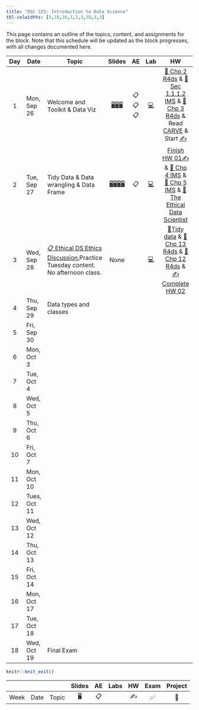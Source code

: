 ```yaml
---
title: "DSC 223: Introduction to Data Science"
tbl-colwidths: [3,10,20,3,3,3,30,3,3]
---
```


This page contains an outline of the topics, content, and assignments for the block. Note that this schedule will be updated as the block progresses, with all changes documented here.

::: column-screen-inset-right
| Day | Date         | Topic                                                                                                                                         |                                                                                                                                                   Slides                                                                                                                                                   |   AE   |                                             Lab                                              |                                                                                                                                                                                                                                                                HW                                                                                                                                                                                                                                                                | Exam | Project |
|:------:|--------|-------------------|:------:|:------:|:------:|:-----------:|:------:|:------:|
|  1  | Mon, Sep 26  | Welcome and Toolkit & Data Viz                                                                                                                |                                 [🖥️](/course-materials/_slides/u1-d01-welcome/u1-d01-welcome.pdf "Slides")[🖥️](/course-materials/_slides/u1-d02-toolkit-r/u1-d02-toolkit-r.pdf "Slides")[🖥️](/course-materials/_slides/u1-d03-toolkit-git/u1-d03-toolkit-git.pdf "Slides")                                 | 📋📋📋 |    [💻](/course-materials/lab-instructions/lab-01/lab-01-hello-r.html "Lab instructions")    |                                            [📖 Chp 2 R4ds](https://r4ds.had.co.nz/explore-intro.html "Read Chapter 2 R4ds") & [📖 Sec 1.1,1.2 IMS](https://openintro-ims.netlify.app/data-hello.html "Sec 1.1,1.2 IMS") & [📖 Chp 3 R4ds](https://r4ds.had.co.nz/data-visualisation.html "Read Chapter 2 R4ds") & Read [CARVE](/course-materials/documents/CARVE.pdf) & Start [✍️](/course-materials/hw-instructions/hw-01/hw-01-pet-names.html "Your version available via GitHub")                                             |      |         |
|  2  | Tue, Sep 27  | Tidy Data & Data wrangling & Data Frame                                                                                                       | [🖥️](/course-materials/_slides/u2-d01-data-viz/u2-d01-data-viz.pdf "Slides")[🖥️](/course-materials/_slides/u2-d02-ggplot2/u2-d02-ggplot2.pdf "Slides")[🖥️](/course-materials/_slides/u2-d03-viz-num/u2-d03-viz-num.pdf "Slides")[🖥️](/course-materials/_slides/u2-d04-viz-cat/u2-d04-viz-cat.pdf "Slides") |   📋   |    [💻](/course-materials/lab-instructions/lab-01/lab-01-hello-r.html "Lab instructions")    | [Finish HW 01](/course-materials/hw-instructions/hw-01/hw-01-pet-names.html)[✍️](/course-materials/hw-instructions/hw-01/hw-01-pet-names.html "Your version available via GitHub") & [📖 Chp 4 IMS](https://openintro-ims.netlify.app/explore-categorical.html "Sec 1.1,1.2 IMS") & [📖 Chp 5 IMS](https://openintro-ims.netlify.app/explore-numerical.html "Read Chapter 2 R4ds") & [📖 The Ethical Data Scientist](https://slate.com/technology/2016/02/how-to-bring-better-ethics-to-data-science.html "Read Chapter 2 R4ds") |      |         |
|  3  | Wed, Sep 28  | [📋 Ethical DS Ethics Discussion.](/course-materials/class-discussion/ethical_ds_discussion.qmd)Practice Tuesday content. No afternoon class. |                                                                                                                                                    None                                                                                                                                                    |        | [💻](/course-materials/lab-instructions/lab-02/lab-02-plastic-waste.html "Lab instructions") |                                                                                                         [📖Tidy data](https://www.jstatsoft.org/article/view/v059i10) & [📖 Chp 13 R4ds](https://r4ds.had.co.nz/relational-data.html) & [📖 Chp 12 R4ds](https://r4ds.had.co.nz/tidy-data.html) & [✍️Complete HW 02](/course-materials/hw-instructions/hw-02/hw-02-airbnb-edi.html "Your version available via GitHub")                                                                                                          |      |         |
|  4  | Thu, Sep 29  | Data types and classes                                                                                                                        |                                                                                                                                                                                                                                                                                                            |        |                                                                                              |                                                                                                                                                                                                                                                                                                                                                                                                                                                                                                                                  |      |         |
|  5  | Fri, Sep 30  |                                                                                                                                               |                                                                                                                                                                                                                                                                                                            |        |                                                                                              |                                                                                                                                                                                                                                                                                                                                                                                                                                                                                                                                  |  ✅  |   📂    |
|  6  | Mon, Oct 3   |                                                                                                                                               |                                                                                                                                                                                                                                                                                                            |        |                                                                                              |                                                                                                                                                                                                                                                                                                                                                                                                                                                                                                                                  |      |         |
|  7  | Tue, Oct 4   |                                                                                                                                               |                                                                                                                                                                                                                                                                                                            |        |                                                                                              |                                                                                                                                                                                                                                                                                                                                                                                                                                                                                                                                  |      |         |
|  8  | Wed, Oct 5   |                                                                                                                                               |                                                                                                                                                                                                                                                                                                            |        |                                                                                              |                                                                                                                                                                                                                                                                                                                                                                                                                                                                                                                                  |      |         |
|  9  | Thu, Oct 6   |                                                                                                                                               |                                                                                                                                                                                                                                                                                                            |        |                                                                                              |                                                                                                                                                                                                                                                                                                                                                                                                                                                                                                                                  |      |         |
| 10  | Fri, Oct 7   |                                                                                                                                               |                                                                                                                                                                                                                                                                                                            |        |                                                                                              |                                                                                                                                                                                                                                                                                                                                                                                                                                                                                                                                  |      |   📂    |
| 11  | Mon, Oct 10  |                                                                                                                                               |                                                                                                                                                                                                                                                                                                            |        |                                                                                              |                                                                                                                                                                                                                                                                                                                                                                                                                                                                                                                                  |      |         |
| 12  | Tues, Oct 11 |                                                                                                                                               |                                                                                                                                                                                                                                                                                                            |        |                                                                                              |                                                                                                                                                                                                                                                                                                                                                                                                                                                                                                                                  |      |         |
| 13  | Wed, Oct 12  |                                                                                                                                               |                                                                                                                                                                                                                                                                                                            |        |                                                                                              |                                                                                                                                                                                                                                                                                                                                                                                                                                                                                                                                  |      |         |
| 14  | Thu, Oct 13  |                                                                                                                                               |                                                                                                                                                                                                                                                                                                            |        |                                                                                              |                                                                                                                                                                                                                                                                                                                                                                                                                                                                                                                                  |      |         |
| 15  | Fri, Oct 14  |                                                                                                                                               |                                                                                                                                                                                                                                                                                                            |        |                                                                                              |                                                                                                                                                                                                                                                                                                                                                                                                                                                                                                                                  |      |   📂    |
| 16  | Mon, Oct 17  |                                                                                                                                               |                                                                                                                                                                                                                                                                                                            |        |                                                                                              |                                                                                                                                                                                                                                                                                                                                                                                                                                                                                                                                  |      |         |
| 17  | Tue, Oct 18  |                                                                                                                                               |                                                                                                                                                                                                                                                                                                            |        |                                                                                              |                                                                                                                                                                                                                                                                                                                                                                                                                                                                                                                                  |      |   📂    |
| 18  | Wed, Oct 19  | Final Exam                                                                                                                                    |                                                                                                                                                                                                                                                                                                            |        |                                                                                              |                                                                                                                                                                                                                                                                                                                                                                                                                                                                                                                                  |  ✅  |         |
:::

```r
knitr::knit_exit()
```

|      |      |       | Slides | AE  | Labs | HW  | Exam | Project |
|------|------|-------|:------:|:---:|:----:|:---:|:----:|:-------:|
| Week | Date | Topic |   🖥️   | 📋  |      | ✍️  |  ✅  |   📂    |
